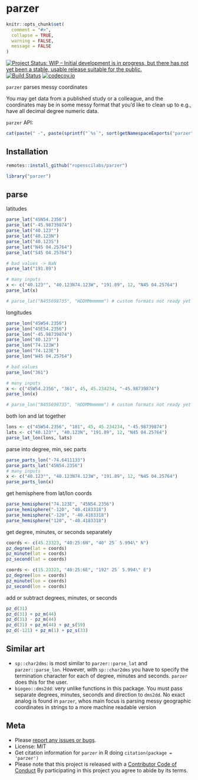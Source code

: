 parzer
======

```r
knitr::opts_chunk$set(
  comment = "#>",
  collapse = TRUE,
  warning = FALSE,
  message = FALSE
)
```

[![Project Status: WIP – Initial development is in progress, but there has not yet been a stable, usable release suitable for the public.](https://www.repostatus.org/badges/latest/wip.svg)](https://www.repostatus.org/#wip)
[![Build Status](https://travis-ci.com/ropenscilabs/parzer.svg?branch=master)](https://travis-ci.com/ropenscilabs/parzer)
[![codecov.io](https://codecov.io/github/ropenscilabs/parzer/coverage.svg?branch=master)](https://codecov.io/github/ropenscilabs/parzer?branch=master)

`parzer` parses messy coordinates

You may get data from a published study or a colleague, and the coordinates
may be in some messy format that you'd like to clean up to e.g., have 
all decimal degree numeric data.

`parzer` API:

```r
cat(paste(" -", paste(sprintf("`%s`", sort(getNamespaceExports("parzer"))), collapse = "\n - ")))
```


## Installation

```r
remotes::install_github("ropenscilabs/parzer")
```

```r
library("parzer")
```

## parse

latitudes

```r
parse_lat("45N54.2356")
parse_lat("-45.98739874")
parse_lat("40.123°")
parse_lat("40.123N")
parse_lat("40.123S")
parse_lat("N45 04.25764")
parse_lat("S45 04.25764")

# bad values -> NaN
parse_lat("191.89")

# many inputs
x <- c("40.123°", "40.123N74.123W", "191.89", 12, "N45 04.25764")
parse_lat(x)

# parse_lat("N455698735", "HDDMMmmmmm") # custom formats not ready yet
```

longitudes

```r
parse_lon("45W54.2356")
parse_lon("45E54.2356")
parse_lon("-45.98739874")
parse_lon("40.123°")
parse_lon("74.123W")
parse_lon("74.123E")
parse_lon("W45 04.25764")

# bad values
parse_lon("361")

# many inputs
x <- c("45W54.2356", "361", 45, 45.234234, "-45.98739874")
parse_lon(x)

# parse_lon("N455698735", "HDDMMmmmmm") # custom formats not ready yet
```

both lon and lat together

```r
lons <- c("45W54.2356", "181", 45, 45.234234, "-45.98739874")
lats <- c("40.123°", "40.123N", "191.89", 12, "N45 04.25764")
parse_lat_lon(lons, lats)
```

parse into degree, min, sec parts

```r
parse_parts_lon("-74.6411133")
parse_parts_lat("45N54.2356")
# many inputs
x <- c("40.123°", "40.123N74.123W", "191.89", 12, "N45 04.25764")
parse_parts_lon(x)
```

get hemisphere from lat/lon coords

```r
parse_hemisphere("74.123E", "45N54.2356")
parse_hemisphere("-120", "40.4183318")
parse_hemisphere("-120", "-40.4183318")
parse_hemisphere("120", "-40.4183318")
```

get degree, minutes, or seconds separately

```r
coords <- c(45.23323, "40:25:6N", "40° 25´ 5.994\" N")
pz_degree(lat = coords)
pz_minute(lat = coords)
pz_second(lat = coords)

coords <- c(15.23323, "40:25:6E", "192° 25´ 5.994\" E")
pz_degree(lon = coords)
pz_minute(lon = coords)
pz_second(lon = coords)
```

add or subtract degrees, minutes, or seconds

```r
pz_d(31)
pz_d(31) + pz_m(44)
pz_d(31) - pz_m(44)
pz_d(31) + pz_m(44) + pz_s(59)
pz_d(-121) + pz_m(1) + pz_s(33)
```

## Similar art

- `sp::char2dms`: is most similar to `parzer::parse_lat` and `parzer::parse_lon`. However,
with `sp::char2dms` you have to specify the termination character for each of degree,
minutes and seconds. `parzer` does this for the user.
- `biogeo::dms2dd`: very unlike functions in this package. You must pass separate degrees,
minutes, seconds and direction to `dms2dd`. No exact analog is found in `parzer`, whos
main focus is parsing messy geographic coordinates in strings to a more machine readable
version

## Meta

* Please [report any issues or bugs](https://github.com/ropenscilabs/parzer/issues).
* License: MIT
* Get citation information for `parzer` in R doing `citation(package = 'parzer')`
* Please note that this project is released with a [Contributor Code of Conduct][coc]
By participating in this project you agree to abide by its terms.

[coc]: https://github.com/ropenscilabs/parzer/blob/master/CODE_OF_CONDUCT.md
